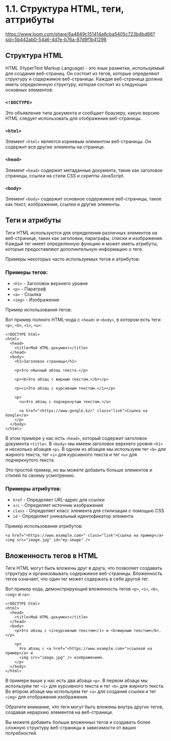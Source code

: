 # 1.1. Структура HTML, теги, аттрибуты

https://www.loom.com/share/6a4849c151414a6cba5405c723b4bd66?sid=5b442ab0-54a6-4d7e-b76a-87d9f1b41298

## Структура HTML

HTML (HyperText Markup Language) - это язык разметки, используемый для создания веб-страниц. Он состоит из тегов, которые определяют структуру и содержимое веб-страницы. Каждая веб-страница должна иметь определенную структуру, которая состоит из следующих основных элементов:

### `<!DOCTYPE>`

Это объявление типа документа и сообщает браузеру, какую версию HTML следует использовать для отображения веб-страницы.

### `<html>`

Элемент `<html>` является корневым элементом веб-страницы. Он содержит все другие элементы на странице.

### `<head>`

Элемент `<head>` содержит метаданные документа, такие как заголовок страницы, ссылки на стили CSS и скрипты JavaScript.

### `<body>`

Элемент `<body>` содержит основное содержимое веб-страницы, такое как текст, изображения, ссылки и другие элементы.

## Теги и атрибуты

Теги HTML используются для определения различных элементов на веб-странице, таких как заголовки, параграфы, списки и изображения. Каждый тег имеет определенную функцию и может иметь атрибуты, которые предоставляют дополнительную информацию о теге.

Примеры некоторых часто используемых тегов и атрибутов:

### Примеры тегов:

- `<h1>` - Заголовок верхнего уровня
- `<p>` - Параграф
- `<a>` - Ссылка
- `<img>` - Изображение

Пример использования тегов:

Вот пример полного HTML-кода с `<head>` и `<body>`, в котором есть теги `<p>`, `<b>`, `<i>`, `<u>`:

```tsx
<!DOCTYPE html>
<html>
  <head>
    <title>Мой HTML-документ</title>
  </head>
  <body>
    <h1>Заголовок страницы</h1>

    <p>Это обычный абзац текста.</p>

    <p><b>Это абзац с жирным текстом.</b></p>

    <p><i>Это абзац с курсивным текстом.</i></p>

    <p>
      <u>Это абзац с подчеркнутым текстом.</u>

      <a href="<https://www.google.kz>" class="link">Ссылка на Google</a>
    </p>
  </body>
</html>
```

В этом примере у нас есть `<head>`, который содержит заголовок документа `<title>`. В `<body>` мы имеем заголовок верхнего уровня `<h1>` и несколько абзацев `<p>`. В одном из абзацев мы используем тег `<b>` для жирного текста, тег `<i>` для курсивного текста и тег `<u>` для подчеркнутого текста.

Это простой пример, но вы можете добавить больше элементов и стилей по своему усмотрению.

### Примеры атрибутов:

- `href` - Определяет URL-адрес для ссылки
- `src` - Определяет источник изображения
- `class` - Определяет класс элемента для стилизации с помощью CSS
- `id` - Определяет уникальный идентификатор элемента

Пример использования атрибутов:

```tsx
<a href="<https://www.example.com>" class="link">Ссылка на пример</a>
<img src="image.jpg" id="my-image" />
```

## Вложенность тегов в HTML

Теги HTML могут быть вложены друг в друга, что позволяет создавать структуру и организовывать содержимое веб-страницы. Вложенность тегов означает, что один тег может содержать в себе другой тег.

Вот пример кода, демонстрирующий вложенность тегов `<p>`, `<i>`, `<b>`, `<img>` и `<a>`:

```tsx
<!DOCTYPE html>
<html>
  <head>
    <title>Мой HTML-документ</title>
  </head>
  <body>
    <p>Это абзац с <i>курсивным текстом</i> и <b>жирным текстом</b>.</p>

    <p>
      Это абзац с <a href="<https://www.example.com>">ссылкой на пример</a> и
      <img src="image.jpg" /> изображением.
    </p>
  </body>
</html>
```

В примере выше у нас есть два абзаца `<p>`. В первом абзаце мы используем тег `<i>` для курсивного текста и тег `<b>` для жирного текста. Во втором абзаце мы используем тег `<a>` для создания ссылки и тег `<img>` для отображения изображения.

Обратите внимание, что теги могут быть вложены внутрь других тегов, создавая иерархию элементов на веб-странице.

Вы можете добавить больше вложенных тегов и создавать более сложную структуру веб-страницы в зависимости от ваших потребностей.
